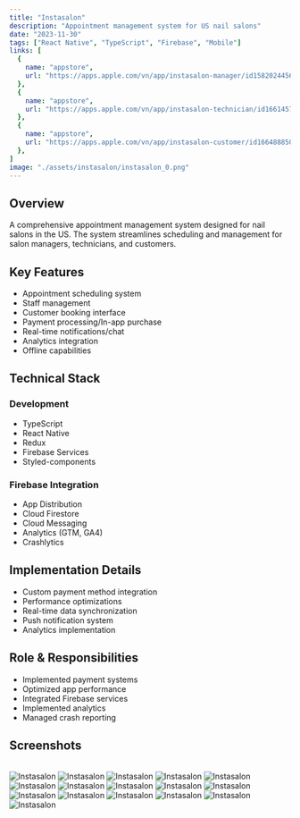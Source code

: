 ```yaml
---
title: "Instasalon"
description: "Appointment management system for US nail salons"
date: "2023-11-30"
tags: ["React Native", "TypeScript", "Firebase", "Mobile"]
links: [
  {
    name: "appstore",
    url: "https://apps.apple.com/vn/app/instasalon-manager/id1582024456",
  },
  {
    name: "appstore",
    url: "https://apps.apple.com/vn/app/instasalon-technician/id1661457401",
  },
  {
    name: "appstore",
    url: "https://apps.apple.com/vn/app/instasalon-customer/id1664888506",
  },
]
image: "./assets/instasalon/instasalon_0.png"
---
```


## Overview

A comprehensive appointment management system designed for nail salons in the US. The system streamlines scheduling and management for salon managers, technicians, and customers.

## Key Features

- Appointment scheduling system
- Staff management
- Customer booking interface
- Payment processing/In-app purchase
- Real-time notifications/chat
- Analytics integration
- Offline capabilities

## Technical Stack

### Development
- TypeScript
- React Native
- Redux
- Firebase Services
- Styled-components

### Firebase Integration
- App Distribution
- Cloud Firestore
- Cloud Messaging
- Analytics (GTM, GA4)
- Crashlytics

## Implementation Details

- Custom payment method integration
- Performance optimizations
- Real-time data synchronization
- Push notification system
- Analytics implementation

## Role & Responsibilities

- Implemented payment systems
- Optimized app performance
- Integrated Firebase services
- Implemented analytics
- Managed crash reporting 

## Screenshots

<br />
<div className="flex flex-col gap-4">
  <Image src="./assets/instasalon/instasalon_1.png" alt="Instasalon" />
  <Image src="./assets/instasalon/instasalon_2.png" alt="Instasalon" />
  <Image src="./assets/instasalon/instasalon_3.png" alt="Instasalon" />
  <Image src="./assets/instasalon/instasalon_0.png" alt="Instasalon" />
  <Image src="./assets/instasalon/instasalon_4.png" alt="Instasalon" />
  <Image src="./assets/instasalon/instasalon_5.png" alt="Instasalon" />
  <Image src="./assets/instasalon/instasalon_6.png" alt="Instasalon" />
  <Image src="./assets/instasalon/instasalon_7.png" alt="Instasalon" />
  <Image src="./assets/instasalon/instasalon_8.png" alt="Instasalon" />
  <Image src="./assets/instasalon/instasalon_9.png" alt="Instasalon" />
  <Image src="./assets/instasalon/instasalon_10.png" alt="Instasalon" />
  <Image src="./assets/instasalon/instasalon_11.png" alt="Instasalon" />
  <Image src="./assets/instasalon/instasalon_12.png" alt="Instasalon" />
  <Image src="./assets/instasalon/instasalon_13.png" alt="Instasalon" />
  <Image src="./assets/instasalon/instasalon_14.png" alt="Instasalon" />
  <Image src="./assets/instasalon/instasalon_15.png" alt="Instasalon" />
</div>


